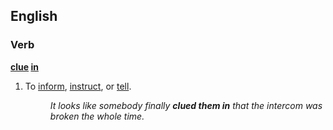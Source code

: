 ==English==

===Verb===
'''[[clue]] [[in]]'''
#{{idiom}} To [[inform]], [[instruct]], or [[tell]].
#:''It looks like somebody finally '''clued them in''' that the intercom was broken the whole time.''